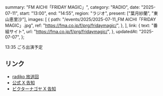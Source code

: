   summary: "FM AICHI「FRIDAY MAGIC」",
  category: "RADIO",
  date: "2025-07-11",
  start: "13:00",
  end: "14:55",
  region: "ラジオ",
  present: ["葉月紗蘭", "東山恵里沙"],
  images: [
    {
      path: "/events/2025/2025-07-11_FM AICHI「FRIDAY MAGIC」.jpg",
      ref: "https://fma.co.jp/f/prg/fridaymagic/",
    },
  ],
  link: {
    text: "番組サイト",
    url: "https://fma.co.jp/f/prg/fridaymagic/",
  },
  updatedAt: "2025-07-07",
};

13:35 ごろ出演予定

## リンク

- [radiko 放送回](https://radiko.jp/share/?sid=FMAICHI&t=20250711130000)
- [公式 X 告知](https://x.com/takanenofficial/status/1942871358289195370)
- [ビクターナゴヤ X 告知](https://x.com/victor_nagoya/status/1941995578285543430)
